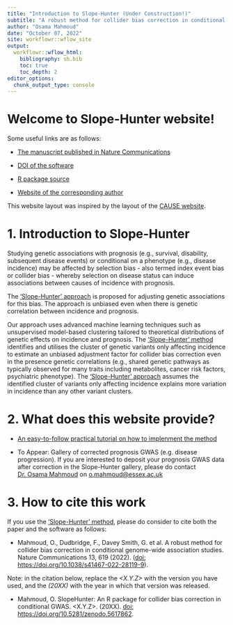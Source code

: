 ```yaml
---
title: "Introduction to Slope-Hunter (Under Construction!)"
subtitle: "A robust method for collider bias correction in conditional genome-wide association studies"
author: "Osama Mahmoud"
date: "October 07, 2022"
site: workflowr::wflow_site
output:
  workflowr::wflow_html:
    bibliography: sh.bib
    toc: true
    toc_depth: 2
editor_options:
  chunk_output_type: console
---
```


# Welcome to Slope-Hunter website!

Some useful links are as follows:

 - [The manuscript published in Nature Communications](https://www.nature.com/articles/s41467-022-28119-9)
 
 - [DOI of the software](https://doi.org/10.5281/zenodo.5617862)

 - [R package source](https://github.com/Osmahmoud/SlopeHunter)
 
 - [Website of the corresponding author](http://osmahmoud.com/)
 
 This website layout was inspired by the layout of the [CAUSE website](https://jean997.github.io/cause/index.html).

# 1. Introduction to Slope-Hunter

Studying genetic associations with prognosis (e.g., survival, disability, subsequent disease events) or conditional on a phenotype (e.g., disease incidence) may be affected by selection bias - also termed index event bias or collider bias - whereby selection
on disease status can induce associations between causes of incidence with prognosis.

The [‘Slope-Hunter’ approach](https://www.nature.com/articles/s41467-022-28119-9) is proposed for adjusting genetic associations for this bias. The approach is unbiased even when there is genetic correlation between incidence and prognosis.

Our approach uses advanced machine learning techniques such as unsupervised model-based clustering tailored to theoretical distributions of genetic effects on incidence and prognosis. The [‘Slope-Hunter’ method](https://www.nature.com/articles/s41467-022-28119-9) identifies and utilises the cluster of genetic variants only affecting incidence to estimate an unbiased adjustment factor for collider bias correction even in the presence genetic correlations (e.g., shared genetic pathways as typically observed for many traits including metabolites, cancer risk factors, psychiatric phenotype). The [‘Slope-Hunter’ approach](https://www.nature.com/articles/s41467-022-28119-9) assumes the identified cluster of variants only affecting incidence explains more variation in incidence than any other variant clusters.

# 2. What does this website provide?

 - [An easy-to-follow practical tutorial on how to implenment the method](tutorial.html)
 
 - To Appear: Gallery of corrected prognosis GWAS (e.g. disease progression). If you are interested to deposit your prognosis GWAS data after correction in the Slope-Hunter gallery, please do contact [Dr. Osama Mahmoud](http://osmahmoud.com/) on [o.mahmoud@essex.ac.uk](mailto:o.mahmoud@essex.ac.uk?subject="Slope-Hunter: Deposit corrected GWAS data")
 

# 3. How to cite this work

If you use the [‘Slope-Hunter’ method](https://www.nature.com/articles/s41467-022-28119-9), please do consider to cite both the paper and the software as follows:

 - Mahmoud, O., Dudbridge, F., Davey Smith, G. et al. A robust method for collider bias correction in conditional genome-wide association studies. Nature Communications 13, 619 (2022). ([doi: https://doi.org/10.1038/s41467-022-28119-9](https://doi.org/10.1038/s41467-022-28119-9)).

Note: in the citation below, replace the *<X.Y.Z>* with the version you have used, and the *(20XX)* with the year in which that version was released.

 - Mahmoud, O. SlopeHunter: An R package for collider bias correction in conditional GWAS. <X.Y.Z>. (20XX). [doi: https://doi.org/10.5281/zenodo.5617862](https://doi.org/10.5281/zenodo.5617862).
